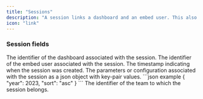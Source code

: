 ```yaml
---
title: "Sessions"
description: "A session links a dashboard and an embed user. This also store parameters that can be used to alter the data source."
icon: "link"
---
```


### Session fields

<ParamField path="dashboard" type="string" required>
  The identifier of the dashboard associated with the session.
</ParamField>

<ParamField path="embed_user" type="string" required>
  The identifier of the embed user associated with the session.
</ParamField>

<ParamField path="created_at" type="string">
  The timestamp indicating when the session was created.
</ParamField>

<ParamField path="parameters" type="object">
  The parameters or configuration associated with the session as a json object
  with key-pair values.
    <CodeGroup>
  ```json example
    {
        "year": 2023,
        "sort": "asc"
    }
  ```
    </CodeGroup>
</ParamField>

<ParamField path="team" type="string">
  The identifier of the team to which the session belongs.
</ParamField>
